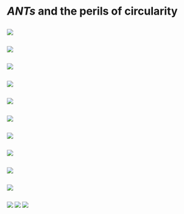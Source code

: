 
# *ANTs* and the perils of circularity

##

![](./philosophy/circularity/figures/escherANTs.png)

##

![](./philosophy/circularity/figures/brianEmail.png)

##

![](./philosophy/circularity/figures/sleeping0.png)

##

![](./philosophy/circularity/figures/sleeping1.png)

##

![](./philosophy/circularity/figures/sleeping2.png)

##

![](./philosophy/circularity/figures/sleeping0.png)

##

![](./philosophy/circularity/figures/sleeping4.png)

##

![](./philosophy/circularity/figures/sleeping5.png)

##

![](./philosophy/circularity/figures/sleeping6.png)

##

![](./philosophy/circularity/figures/sleeping7.png)

##

![](./philosophy/circularity/figures/BooksteinReview1.png)
![](./philosophy/circularity/figures/BooksteinReview2.png)
![](./philosophy/circularity/figures/BooksteinReview3.png)
